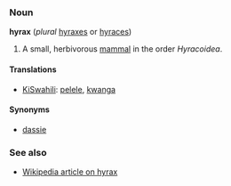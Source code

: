 ===Noun===
'''hyrax''' (''plural'' [[hyraxes]] or [[hyraces]])

# A small, herbivorous [[mammal]] in the order ''Hyracoidea''.

====Translations====
*[[KiSwahili]]: [[pelele]], [[kwanga]]

====Synonyms====
*[[dassie]]

===See also===
*[[w:hyrax|Wikipedia article on hyrax]]